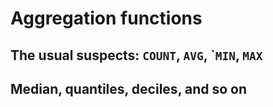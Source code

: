 
# Aggregation functions


## The usual suspects: `COUNT`, `AVG`, ``MIN`, `MAX`


## Median, quantiles, deciles, and so on

